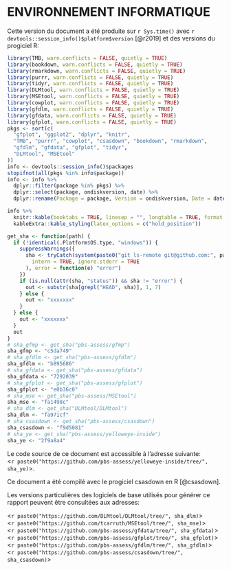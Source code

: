 # ENVIRONNEMENT INFORMATIQUE

Cette version du document a été produite sur `r Sys.time()` avec
`r devtools::session_info()$platform$version` [@r2019] et des versions du progiciel R:

```r
library(TMB, warn.conflicts = FALSE, quietly = TRUE)
library(bookdown, warn.conflicts = FALSE, quietly = TRUE)
library(rmarkdown, warn.conflicts = FALSE, quietly = TRUE)
library(purrr, warn.conflicts = FALSE, quietly = TRUE)
library(tidyr, warn.conflicts = FALSE, quietly = TRUE)
library(DLMtool, warn.conflicts = FALSE, quietly = TRUE)
library(MSEtool, warn.conflicts = FALSE, quietly = TRUE)
library(cowplot, warn.conflicts = FALSE, quietly = TRUE)
library(gfdlm, warn.conflicts = FALSE, quietly = TRUE)
library(gfdata, warn.conflicts = FALSE, quietly = TRUE)
library(gfplot, warn.conflicts = FALSE, quietly = TRUE)
pkgs <- sort(c(
  "gfplot", "ggplot2", "dplyr", "knitr",
  "TMB", "purrr", "cowplot", "csasdown", "bookdown", "rmarkdown",
  "gfdlm", "gfdata", "gfplot", "tidyr",
  "DLMtool", "MSEtool"
))
info <- devtools::session_info()$packages
stopifnot(all(pkgs %in% info$package))
info <- info %>%
  dplyr::filter(package %in% pkgs) %>%
  dplyr::select(package, ondiskversion, date) %>%
  dplyr::rename(Package = package, Version = ondiskversion, Date = date)

info %>%
  knitr::kable(booktabs = TRUE, linesep = "", longtable = TRUE, format = "pandoc") %>%
  kableExtra::kable_styling(latex_options = c("hold_position"))
```

\begin{longtable}[]{@{}llll@{}}
\toprule
& Package & Version & Date \\
\midrule
\endhead
bookdown & bookdown & 0.24 & 2021-09-02 \\
cowplot & cowplot & 1.1.1 & 2020-12-30 \\
csasdown & csasdown & 0.0.10.9000 & 2021-08-13 \\
DLMtool & DLMtool & 5.4.3 & 2021-10-26 \\
dplyr & dplyr & 1.0.7 & 2021-06-18 \\
gfdata & gfdata & 0.0.0.9000 & 2021-07-05 \\
gfdlm & gfdlm & 0.0.1.9001 & 2021-10-26 \\
gfplot & gfplot & 0.1.4 & 2021-08-13 \\
ggplot2 & ggplot2 & 3.3.5 & 2021-06-25 \\
knitr & knitr & 1.36 & 2021-09-29 \\
MSEtool & MSEtool & 1.6.0 & 2020-05-05 \\
purrr & purrr & 0.3.4 & 2020-04-17 \\
rmarkdown & rmarkdown & 2.11 & 2021-09-14 \\
tidyr & tidyr & 1.1.4 & 2021-09-27 \\
TMB & TMB & 1.7.22 & 2021-09-28 \\
\bottomrule
\end{longtable}
\vspace{4mm}

```r
get_sha <- function(path) {
  if (!identical(.Platform$OS.type, "windows")) {
    suppressWarnings({
      sha <- tryCatch(system(paste0("git ls-remote git@github.com:", path, ".git"),
        intern = TRUE, ignore.stderr = TRUE
      ), error = function(e) "error")
    })
    if (is.null(attr(sha, "status")) && sha != "error") {
      out <- substr(sha[grepl("HEAD", sha)], 1, 7)
    } else {
      out <- "xxxxxxx"
    }
  } else {
    out <- "xxxxxxx"
  }
  out
}
# sha_gfmp <- get_sha("pbs-assess/gfmp")
sha_gfmp <- "c5da749"
# sha_gfdlm <- get_sha("pbs-assess/gfdlm")
sha_gfdlm <- "b895686"
# sha_gfdata <- get_sha("pbs-assess/gfdata")
sha_gfdata <- "7292039"
# sha_gfplot <- get_sha("pbs-assess/gfplot")
sha_gfplot <- "e0b36c0"
# sha_mse <- get_sha("pbs-assess/MSEtool")
sha_mse <- "fa1498c"
# sha_dlm <- get_sha("DLMtool/DLMtool")
sha_dlm <- "fa971cf"
# sha_csasdown <- get_sha("pbs-assess/csasdown")
sha_csasdown <- "f9d5081"
# sha_ye <- get_sha("pbs-assess/yelloweye-inside")
sha_ye <- "2f9a8a4"
```

\vspace{4mm}

Le code source de ce document est accessible à l’adresse suivante:\
<`r paste0("https://github.com/pbs-assess/yelloweye-inside/tree/", sha_ye)`>.

Ce document a été compilé avec le progiciel csasdown en R [@csasdown].

Les versions particulières des logiciels de base utilisés pour générer ce rapport peuvent être consultées aux adresses:

<`r paste0("https://github.com/DLMtool/DLMtool/tree/", sha_dlm)`>\
<`r paste0("https://github.com/tcarruth/MSEtool/tree/", sha_mse)`>\
<`r paste0("https://github.com/pbs-assess/gfdata/tree/", sha_gfdata)`>\
<`r paste0("https://github.com/pbs-assess/gfplot/tree/", sha_gfplot)`>\
<`r paste0("https://github.com/pbs-assess/gfdlm/tree/", sha_gfdlm)`>\
<`r paste0("https://github.com/pbs-assess/csasdown/tree/", sha_csasdown)`>\

\clearpage
